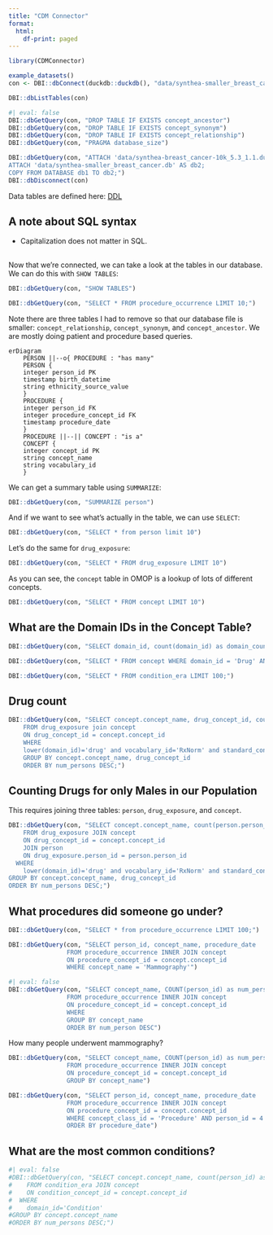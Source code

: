 ```yaml
---
title: "CDM Connector"
format: 
  html:
    df-print: paged
---
```


```r
library(CDMConnector)
```

```r
example_datasets()
con <- DBI::dbConnect(duckdb::duckdb(), "data/synthea-smaller_breast_cancer.db")
```

```r
DBI::dbListTables(con)
```

```r
#| eval: false
DBI::dbGetQuery(con, "DROP TABLE IF EXISTS concept_ancestor")
DBI::dbGetQuery(con, "DROP TABLE IF EXISTS concept_synonym")
DBI::dbGetQuery(con, "DROP TABLE IF EXISTS concept_relationship")
DBI::dbGetQuery(con, "PRAGMA database_size")

DBI::dbGetQuery(con, "ATTACH 'data/synthea-breast_cancer-10k_5.3_1.1.duckdb' AS db1;
ATTACH 'data/synthea-smaller_breast_cancer.db' AS db2;
COPY FROM DATABASE db1 TO db2;")
DBI::dbDisconnect(con)

```

Data tables are defined here: [DDL](https://github.com/OHDSI/CommonDataModel/blob/v5.4.0/inst/ddl/5.4/postgresql/OMOPCDM_postgresql_5.4_ddl.sql)


## A note about SQL syntax

- Capitalization does not matter in SQL. 

## 

Now that we're connected, we can take a look at the tables in our database. We can do this with `SHOW TABLES`:


```r
DBI::dbGetQuery(con, "SHOW TABLES")
```

```r
DBI::dbGetQuery(con, "SELECT * FROM procedure_occurrence LIMIT 10;")
```

Note there are three tables I had to remove so that our database file is smaller: `concept_relationship`, `concept_synonym`, and `concept_ancestor`. We are mostly doing patient and procedure based queries.

```mermaid
erDiagram
    PERSON ||--o{ PROCEDURE : "has many"
    PERSON {
    integer person_id PK
    timestamp birth_datetime
    string ethnicity_source_value
    }
    PROCEDURE {
    integer person_id FK
    integer procedure_concept_id FK
    timestamp procedure_date
    }
    PROCEDURE ||--|| CONCEPT : "is a"
    CONCEPT {
    integer concept_id PK
    string concept_name 
    string vocabulary_id
    }
```

We can get a summary table using `SUMMARIZE`:

```r
DBI::dbGetQuery(con, "SUMMARIZE person")
```

And if we want to see what's actually in the table, we can use `SELECT`:

```r
DBI::dbGetQuery(con, "SELECT * from person limit 10")
```

Let's do the same for `drug_exposure`:

```r
DBI::dbGetQuery(con, "SELECT * FROM drug_exposure LIMIT 10")
```

As you can see, the `concept` table in OMOP is a lookup of lots of different concepts. 

```r
DBI::dbGetQuery(con, "SELECT * FROM concept LIMIT 10")
```

## What are the Domain IDs in the Concept Table?

```r
DBI::dbGetQuery(con, "SELECT domain_id, count(domain_id) as domain_count FROM concept GROUP BY domain_id ORDER BY domain_count DESC")
```

```r
DBI::dbGetQuery(con, "SELECT * FROM concept WHERE domain_id = 'Drug' AND vocabulary_id='RxNorm' LIMIT 100;")
```

```r
DBI::dbGetQuery(con, "SELECT * FROM condition_era LIMIT 100;")

```

## Drug count

```r
DBI::dbGetQuery(con, "SELECT concept.concept_name, drug_concept_id, count(person_id) as num_persons 
    FROM drug_exposure join concept
    ON drug_concept_id = concept.concept_id
    WHERE
    lower(domain_id)='drug' and vocabulary_id='RxNorm' and standard_concept='S'
    GROUP BY concept.concept_name, drug_concept_id
    ORDER BY num_persons DESC;")
```

## Counting Drugs for only Males in our Population

This requires joining three tables: `person`, `drug_exposure`, and `concept`. 

```r
DBI::dbGetQuery(con, "SELECT concept.concept_name, count(person.person_id) as num_persons 
    FROM drug_exposure JOIN concept
    ON drug_concept_id = concept.concept_id
    JOIN person 
    ON drug_exposure.person_id = person.person_id
  WHERE
    lower(domain_id)='drug' and vocabulary_id='RxNorm' and standard_concept='S' and gender_source_value='M'
GROUP BY concept.concept_name, drug_concept_id
ORDER BY num_persons DESC;")

```

## What procedures did someone go under?

```r
DBI::dbGetQuery(con, "SELECT * from procedure_occurrence LIMIT 100;")

```

```r
DBI::dbGetQuery(con, "SELECT person_id, concept_name, procedure_date
                FROM procedure_occurrence INNER JOIN concept
                ON procedure_concept_id = concept.concept_id
                WHERE concept_name = 'Mammography'")

```

```r
#| eval: false
DBI::dbGetQuery(con, "SELECT concept_name, COUNT(person_id) as num_person
                FROM procedure_occurrence INNER JOIN concept
                ON procedure_concept_id = concept.concept_id
                WHERE
                GROUP BY concept_name
                ORDER BY num_person DESC")

```


How many people underwent mammography?

```r
DBI::dbGetQuery(con, "SELECT concept_name, COUNT(person_id) as num_person
                FROM procedure_occurrence INNER JOIN concept
                ON procedure_concept_id = concept.concept_id
                GROUP BY concept_name")

```


```r
DBI::dbGetQuery(con, "SELECT person_id, concept_name, procedure_date 
                FROM procedure_occurrence INNER JOIN concept
                ON procedure_concept_id = concept.concept_id
                WHERE concept_class_id = 'Procedure' AND person_id = 4
                ORDER BY procedure_date")
```


## What are the most common conditions?

```r
#| eval: false
#DBI::dbGetQuery(con, "SELECT concept.concept_name, count(person_id) as num_persons 
#    FROM condition_era JOIN concept
#    ON condition_concept_id = concept.concept_id
#  WHERE
#    domain_id='Condition' 
#GROUP BY concept.concept_name
#ORDER BY num_persons DESC;")
```